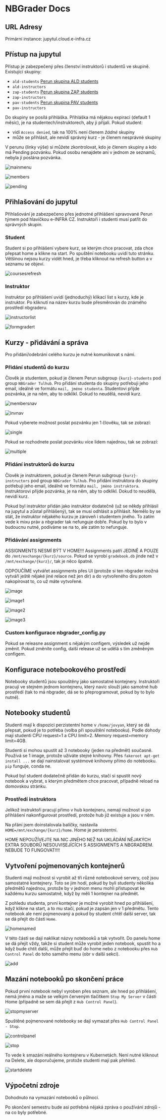 
# NBGrader Docs

## URL Adresy

Primární instance: jupytul.cloud.e-infra.cz

## Přístup na jupytul

Přístup je zabezpečený přes členství instruktorů i studentů ve skupině. Existující skupiny:
- `ald-students`  [Perun skupina ALD students](https://perun.e-infra.cz/organizations/3898/groups/15920)
- `ald-instructors`
- `zap-students`  [Perun skupina ZAP students](https://perun.e-infra.cz/organizations/3898/groups/15924)
- `zap-instructors`
- `pav-students` [Perun skupina PAV students](https://perun.e-infra.cz/organizations/3898/groups/15922)
- `pav-instructors`

Do skupiny se posílá přihláška. Přihláška má nějakou expiraci (default 1 měsíc), je na studentech/instruktorech, aby ji přijali. Pokud student:
- vidí `Access denied`, tak na 100% není členem *žádné* skupiny
- může se přihlásit, ale nevidí správný kurz - je členem nesprávné skupiny

V perunu (linky výše) si můžete zkontrolovat, kdo je členem skupiny a kdo má Pending pozvánku. Pokud osobu nenajdete ani v jednom ze seznamů, nebyla jí poslána pozvánka. 

![mainmenu](/img/ceritsc/apps/nbgrader/mainmenu.png)

![members](/img/ceritsc/apps/nbgrader/members.png)

![pending](/img/ceritsc/apps/nbgrader/pending.png)


## Přihlašování do jupytul

Přihlašování je zabezpečeno přes jednotné přihlášení spravované Perun týmem pod hlavičkou e-INFRA CZ. Instruktoři i studenti musí patřit do správných skupin. 

### Student

Student si po přihlášení vybere kurz, se kterým chce pracovat, zda chce přepsat home a klikne na start. Po spuštění notebooku uvidí tuto stránku. Většinou nejsou kurzy vidět hned, je třeba kliknout na refresh button a v seznamu se objeví. 

![coursesrefresh](/img/ceritsc/apps/nbgrader/courses_refresh.png)

### Instruktor

Instruktor po přihlášení uvidí (jednoduchý) klikací list s kurzy, kde je instruktor. Po kliknutí na název kurzu bude přesměrován do známého prostředí nbgraderu. 

![instructorlist](/img/ceritsc/apps/nbgrader/instructor_list.png)

![formgradert](/img/ceritsc/apps/nbgrader/formgrader.png)


## Kurzy - přidávání a správa

Pro přidání/odebrání celého kurzu je nutné komunikovat s námi. 

### Přidání studentů do kurzu

Člověk je studentem, pokud je členem Perun subgroup `{kurz}-students` pod group `NBGrader Tulhub`.  Pro přidání studenta do skupiny potřebuji jeho email, ideálně ve formátu `mail, jméno studenta`. Studentovi přijde pozvánka, je na něm, aby to odklikl. Dokud to neudělá, nevidí kurz.

![membersnav](/img/ceritsc/apps/nbgrader/membersnav.png)

![invnav](/img/ceritsc/apps/nbgrader/invnav.png)

Pokud vyberete možnost poslat pozvánku jen 1 člověku, tak se zobrazí:

![single](/img/ceritsc/apps/nbgrader/single.png)

Pokud se rozhodnete poslat pozvánku více lidem najednou, tak se zobrazí:

![multiple](/img/ceritsc/apps/nbgrader/multiple.png)

### Přidání instruktorů do kurzu

Člověk je instruktorem, pokud je členem Perun subgroup `{kurz}-instructors` pod group `NBGrader Tulhub`.  Pro přidání instruktora do skupiny potřebuji jeho email, ideálně ve formátu `mail, jméno instruktora`. Instruktorovi přijde pozvánka, je na něm, aby to odklikl. Dokud to neudělá, nevidí kurz.

<Callout type="info">
Pokud byl instruktor přidán jako instruktor dodatečně (už se někdy přihlásil na jupytul a zůstal přihlášený), tak se musí odhlásit a přihlásit. 
</Callout>

<Callout type="warning">
Nemělo by se stát, že instruktor nějakého kurzu je zároveň i studentem jiného. To zatím vede k mixu práv a nbgrader tak nefunguje dobře. Pokud by to bylo v budoucnu nutné, podíváme se na to, ale zatím to nefunguje.
</Callout>

### Přidávání assignments

ASSIGNMENTS NESMÍ BÝT V HOME!!! Assignments patří JEDINĚ A POUZE do `/mnt/exchange/{kurz}/source`. Pokud se vyrobí `gradebook.db` jinde než v  `/mnt/exchange/{kurz}/`, tak je něco špatně.

ODPOUČÍME vytvářet assignments přes UI (protože si ten nbgrader možná vytváří ještě nějaké jiné relace než jen dir) a do vytvořeného diru potom nakopírovat to, co už máte vytvořené. 


![image](/img/ceritsc/apps/nbgrader/image.png)

![image1](/img/ceritsc/apps/nbgrader/image1.png)

![image2](/img/ceritsc/apps/nbgrader/image2.png)

![image3](/img/ceritsc/apps/nbgrader/image3.png)

### Custom konfigurace nbgrader_config.py

Pokud se releasne assignment s nějakým configem, výsledek už nejde změnit. Pokud změníte config, další release už se udělá s tím změněným configem.

## Konfigurace notebookového prostředí

Notebooky studentů jsou spouštěny jako samostatné kontejnery. Instruktoři pracují ve stejném jednom kontejneru, který navíc slouží jako samotné hub prostředí (tak to má nbgrader, dá se to přeprogramovat, pokud by to bylo nutné).
## Notebooky studentů

Studenti mají k dispozici perzistentní home v `/home/jovyan`, který se dá přepsat, pokud je to potřeba (volba při spouštění notebooku). Podle dohody mají studenti CPU request=1 a CPU limit=2. Memory request=memory limit=4GB.

Studenti si mohou spustit až 3 notebooky (jeden na předmět) současně. Používá se 1 image, protože užíváte stejné knihovny. Přes `fakeroot apt-get install ...` se dají nainstalovat systémové knihovny přímo do notebooku. `pip` funguje, conda ne.


Pokud byl student dodatečně přidán do kurzu, stačí si spustit nový notebook a vybrat, s kterým předmětem chce pracovat, případně reload na domovskou stránku.

### Prostředí instruktora

Jelikož instruktoři pracují přímo v hub kontejneru, nemají možnost si po přihlášení nakonfigurovat prostředí, protože hub již existuje a jsou v něm.

Na přání jsem doinstalovala balíčky, nastavila `HOME=/mnt/exchange/{kurz}/home`. Home je persistentní.

<Callout type="warning">
HOME NEPOUŽÍVEJTE NA NIC JINÉHO NEŽ NA UKLÁDÁNÍ NĚJAKÝCH EXTRA SOUBORŮ NESOUVISEJÍCÍCH S ASSIGNMENTS A NBGRADREM. NEBUDE TO FUNGOVAT!!!!
</Callout>

## Vytvoření pojmenovaných kontejnerů

Studenti mají možnost si vyrobit až tři různé notebookové servery, což jsou samostatné kontejnery. Toto se jim hodí, pokud by byli studenty několika předmětů najednou, protože by v jednom menu mohli přistupovat ke každému kurzu samostatně, když by měli 1 kontejner na předmět.

Z pohledu studenta, první kontejner je možné vyrobit hned po přihlášení, když klikne na start, a to mu stačí, pokud je zapsán jen v 1 předmětu. Tento notebook ale není pojmenovaný a pokud by student chtěl další server, tak se dá přejít do části `Home`.

![homenamed](/img/ceritsc/apps/nbgrader/homenamed.png)

V této části se dají naklikat názvy notebooků a tak vytvořit. Do panelu home se dá přejít vždy, takže si student může vyrobit jeden notebook, spustit ho a když bude chtít další, může přejít buď do home nebo z notebooku přes `Hub Control Panel` do toho samého menu (obr v další sekci).

![add](/img/ceritsc/apps/nbgrader/add.png)

## Mazání notebooků po skončení práce

Pokud první notebook nebyl vyroben přes seznam, ale hned po přihlášení, nemá jméno a maže se velkým červeným tlačítkem `Stop My Server` v části Home (případně se sem dá přejít z `Hub Control Panel`).

![stopmyserver](/img/ceritsc/apps/nbgrader/stopmyserver.png)

Spuštěné pojmenované notebooky se dají vymazat přes `Hub Control Panel - Stop`.

![controlpanel](/img/ceritsc/apps/nbgrader/controlpanel.png)

![stop](/img/ceritsc/apps/nbgrader/stop.png)

To vede k smazání reálného kontejneru v Kubernetách. Není nutné kliknout na Delete, ale doporučujeme, protože studenti mají pak přehled.

![startdelete](/img/ceritsc/apps/nbgrader/startdelete.png)

## Výpočetní zdroje

Dohodnuto na vymazání notebooků o půlnoci.

<Callout type="warning">
Po skončení semestru bude asi potřebná nějaká zpráva o používání zdrojů - na co byly potřebné.
</Callout>
